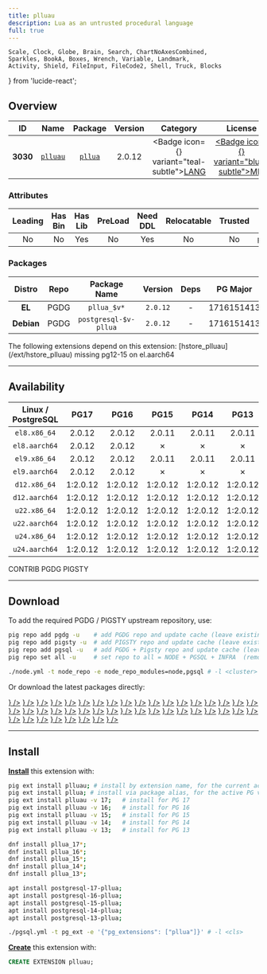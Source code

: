 ```yaml
---
title: plluau
description: Lua as an untrusted procedural language
full: true
---
```


    Scale, Clock, Globe, Brain, Search, ChartNoAxesCombined,
    Sparkles, BookA, Boxes, Wrench, Variable, Landmark,
    Activity, Shield, FileInput, FileCode2, Shell, Truck, Blocks
} from 'lucide-react';

## Overview

| <TooltipIconButton tooltip="Extension unique identifier" side="top">ID</TooltipIconButton> | <TooltipIconButton tooltip="Extension name" side="top">Name</TooltipIconButton> | <TooltipIconButton tooltip="Package name for installation" side="top">Package</TooltipIconButton> | <TooltipIconButton tooltip="Latest available extension version" side="top">Version</TooltipIconButton> | <TooltipIconButton tooltip="Extension category" side="top">Category</TooltipIconButton> | <TooltipIconButton tooltip="Open source license" side="top">License</TooltipIconButton> | <TooltipIconButton tooltip="Programming language" side="top">Lang</TooltipIconButton> |
|:--------:|:--------:|:----------:|:--------------:|:---------------------------------------:|:------------------------------------------------------:|:----:|
| **3030** | [`plluau`](https://github.com/pllua/pllua) | [`pllua`](/ext/pllua) | 2.0.12 | <Badge icon={<BookA />} variant="teal-subtle"><a href="/ext/lang" className="no-underline">LANG</a></Badge> | <a href="/ext/list/license#mit" className="no-underline"><Badge icon={<Scale />} variant="blue-subtle">MIT</Badge></a> | <a href="/ext/list/lang#c"><Badge icon={<FileCode2 />} variant="blue-subtle">C</Badge></a> |

### Attributes

| <TooltipIconButton tooltip="The Primary Leading extension in the Package" side="top">Leading</TooltipIconButton> | <TooltipIconButton tooltip="Contains binary utils" side="top">Has Bin</TooltipIconButton> | <TooltipIconButton tooltip="Contains .so shared library files" side="top">Has Lib</TooltipIconButton> | <TooltipIconButton tooltip="Requires preloading via shared_preload_libraries" side="top">PreLoad</TooltipIconButton> | <TooltipIconButton tooltip="Requires CREATE EXTENSION DDL command" side="top">Need DDL</TooltipIconButton> | <TooltipIconButton tooltip="Can be installed in any schema" side="top">Relocatable</TooltipIconButton> | <TooltipIconButton tooltip="Can be created by non-superuser" side="top">Trusted</TooltipIconButton> | <TooltipIconButton tooltip="Schemas used by this extension" side="top">Schemas</TooltipIconButton> |
|:-------:|:-------:|:-------:|:-------:|:--------:|:-----------:|:-------:|:-------:|
| No | No | Yes | No | Yes | No | No | `pg_catalog` |

### Packages

| <TooltipIconButton tooltip="Linux distribution family, EL or Debian" side="top">Distro</TooltipIconButton> | <TooltipIconButton tooltip="Package repository" side="top">Repo</TooltipIconButton> | <TooltipIconButton tooltip="The RPM/DEB Package Name Pattern (replace $v with real pg major)" side="top">Package Name</TooltipIconButton> | <TooltipIconButton tooltip="Latest package version" side="top">Version</TooltipIconButton> | <TooltipIconButton tooltip="RPM/DEB Package dependencies" side="top">Deps</TooltipIconButton> | <TooltipIconButton tooltip="Available in these PostgreSQL Major Versions" side="top">PG Major</TooltipIconButton> |
|:----------:|:--------:|:------------------------:|:-----------:|:------------:|:------------------:|
|   **EL**   | <Badge variant="blue-subtle"><span className="font-bold">PGDG</span></Badge> | `pllua_$v*` | `2.0.12` | - | <Badge variant="green-subtle">17</Badge><Badge variant="green-subtle">16</Badge><Badge variant="green-subtle">15</Badge><Badge variant="green-subtle">14</Badge><Badge variant="green-subtle">13</Badge> |
| **Debian** | <Badge variant="blue-subtle"><span className="font-bold">PGDG</span></Badge> | `postgresql-$v-pllua` | `2.0.12` | - | <Badge variant="green-subtle">17</Badge><Badge variant="green-subtle">16</Badge><Badge variant="green-subtle">15</Badge><Badge variant="green-subtle">14</Badge><Badge variant="green-subtle">13</Badge> |


<Callout title="Dependent Extensions" type="info">
    The following extensions depend on this extension: [hstore_plluau](/ext/hstore_plluau)
</Callout>

<Callout title="Comments" type="info">
    missing pg12-15 on el.aarch64
</Callout>


------

## Availability

| <TooltipIconButton tooltip="Linux Distro Arch / PostgreSQL Major Version" side="top">Linux / PostgreSQL </TooltipIconButton> | **PG17** | **PG16** | **PG15** | **PG14** | **PG13** |
|:-----:|:-----:|:-----:|:-----:|:-----:|:-----:|
| `el8.x86_64` | <Badge variant="blue-subtle">2.0.12</Badge> | <Badge variant="blue-subtle">2.0.12</Badge> | <Badge variant="blue-subtle">2.0.11</Badge> | <Badge variant="blue-subtle">2.0.11</Badge> | <Badge variant="blue-subtle">2.0.11</Badge> |
| `el8.aarch64` | <Badge variant="blue-subtle">2.0.12</Badge> | <Badge variant="blue-subtle">2.0.12</Badge> | <Badge variant="red-subtle">✗</Badge> | <Badge variant="red-subtle">✗</Badge> | <Badge variant="red-subtle">✗</Badge> |
| `el9.x86_64` | <Badge variant="blue-subtle">2.0.12</Badge> | <Badge variant="blue-subtle">2.0.12</Badge> | <Badge variant="blue-subtle">2.0.11</Badge> | <Badge variant="blue-subtle">2.0.11</Badge> | <Badge variant="blue-subtle">2.0.11</Badge> |
| `el9.aarch64` | <Badge variant="blue-subtle">2.0.12</Badge> | <Badge variant="blue-subtle">2.0.12</Badge> | <Badge variant="red-subtle">✗</Badge> | <Badge variant="red-subtle">✗</Badge> | <Badge variant="red-subtle">✗</Badge> |
| `d12.x86_64` | <Badge variant="blue-subtle">1:2.0.12</Badge> | <Badge variant="blue-subtle">1:2.0.12</Badge> | <Badge variant="blue-subtle">1:2.0.12</Badge> | <Badge variant="blue-subtle">1:2.0.12</Badge> | <Badge variant="blue-subtle">1:2.0.12</Badge> |
| `d12.aarch64` | <Badge variant="blue-subtle">1:2.0.12</Badge> | <Badge variant="blue-subtle">1:2.0.12</Badge> | <Badge variant="blue-subtle">1:2.0.12</Badge> | <Badge variant="blue-subtle">1:2.0.12</Badge> | <Badge variant="blue-subtle">1:2.0.12</Badge> |
| `u22.x86_64` | <Badge variant="blue-subtle">1:2.0.12</Badge> | <Badge variant="blue-subtle">1:2.0.12</Badge> | <Badge variant="blue-subtle">1:2.0.12</Badge> | <Badge variant="blue-subtle">1:2.0.12</Badge> | <Badge variant="blue-subtle">1:2.0.12</Badge> |
| `u22.aarch64` | <Badge variant="blue-subtle">1:2.0.12</Badge> | <Badge variant="blue-subtle">1:2.0.12</Badge> | <Badge variant="blue-subtle">1:2.0.12</Badge> | <Badge variant="blue-subtle">1:2.0.12</Badge> | <Badge variant="blue-subtle">1:2.0.12</Badge> |
| `u24.x86_64` | <Badge variant="blue-subtle">1:2.0.12</Badge> | <Badge variant="blue-subtle">1:2.0.12</Badge> | <Badge variant="blue-subtle">1:2.0.12</Badge> | <Badge variant="blue-subtle">1:2.0.12</Badge> | <Badge variant="blue-subtle">1:2.0.12</Badge> |
| `u24.aarch64` | <Badge variant="blue-subtle">1:2.0.12</Badge> | <Badge variant="blue-subtle">1:2.0.12</Badge> | <Badge variant="blue-subtle">1:2.0.12</Badge> | <Badge variant="blue-subtle">1:2.0.12</Badge> | <Badge variant="blue-subtle">1:2.0.12</Badge> |

<Badge variant="green-subtle"><span className="font-black">CONTRIB</span></Badge> <Badge variant="blue-subtle"><span className="font-black">PGDG</span></Badge> <Badge variant="amber-subtle"><span className="font-black">PIGSTY</span></Badge>

------

## Download

To add the required PGDG / PIGSTY upstream repository, use:

```bash tab="pig"
pig repo add pgdg -u    # add PGDG repo and update cache (leave existing repos)
pig repo add pigsty -u  # add PIGSTY repo and update cache (leave existing repos)
pig repo add pgsql -u   # add PGDG + Pigsty repo and update cache (leave existing repos)
pig repo set all -u     # set repo to all = NODE + PGSQL + INFRA  (remove existing repos)
```
```bash tab="pigsty"
./node.yml -t node_repo -e node_repo_modules=node,pgsql # -l <cluster>
```

Or download the latest packages directly:

<Files>
    <Folder name="el8.x86_64">
        <a href="https://download.postgresql.org/pub/repos/yum/17/redhat/rhel-8-x86_64/pllua_17-2.0.12-3PGDG.rhel8.x86_64.rpm"><File name="pllua_17-2.0.12-3PGDG.rhel8.x86_64.rpm" icon={<Package className="text-emerald-500" />} /></a>
        <a href="https://download.postgresql.org/pub/repos/yum/16/redhat/rhel-8-x86_64/pllua_16-2.0.12-1PGDG.rhel8.x86_64.rpm"><File name="pllua_16-2.0.12-1PGDG.rhel8.x86_64.rpm" icon={<Package className="text-emerald-500" />} /></a>
        <a href="https://download.postgresql.org/pub/repos/yum/15/redhat/rhel-8-x86_64/pllua_15-2.0.11-1.rhel8.x86_64.rpm"><File name="pllua_15-2.0.11-1.rhel8.x86_64.rpm" icon={<Package className="text-emerald-500" />} /></a>
        <a href="https://download.postgresql.org/pub/repos/yum/14/redhat/rhel-8-x86_64/pllua_14-2.0.11-1.rhel8.x86_64.rpm"><File name="pllua_14-2.0.11-1.rhel8.x86_64.rpm" icon={<Package className="text-emerald-500" />} /></a>
        <a href="https://download.postgresql.org/pub/repos/yum/13/redhat/rhel-8-x86_64/pllua_13-2.0.11-1.rhel8.x86_64.rpm"><File name="pllua_13-2.0.11-1.rhel8.x86_64.rpm" icon={<Package className="text-emerald-500" />} /></a>
    </Folder>
    <Folder name="el8.aarch64">
        <a href="https://download.postgresql.org/pub/repos/yum/17/redhat/rhel-8-aarch64/pllua_17-2.0.12-3PGDG.rhel8.aarch64.rpm"><File name="pllua_17-2.0.12-3PGDG.rhel8.aarch64.rpm" icon={<Package className="text-orange-500" />} /></a>
        <a href="https://download.postgresql.org/pub/repos/yum/16/redhat/rhel-8-aarch64/pllua_16-2.0.12-1PGDG.rhel8.aarch64.rpm"><File name="pllua_16-2.0.12-1PGDG.rhel8.aarch64.rpm" icon={<Package className="text-orange-500" />} /></a>
    </Folder>
    <Folder name="el9.x86_64">
        <a href="https://download.postgresql.org/pub/repos/yum/17/redhat/rhel-9-x86_64/pllua_17-2.0.12-3PGDG.rhel9.x86_64.rpm"><File name="pllua_17-2.0.12-3PGDG.rhel9.x86_64.rpm" icon={<Package className="text-emerald-500" />} /></a>
        <a href="https://download.postgresql.org/pub/repos/yum/16/redhat/rhel-9-x86_64/pllua_16-2.0.12-1PGDG.rhel9.x86_64.rpm"><File name="pllua_16-2.0.12-1PGDG.rhel9.x86_64.rpm" icon={<Package className="text-emerald-500" />} /></a>
        <a href="https://download.postgresql.org/pub/repos/yum/15/redhat/rhel-9-x86_64/pllua_15-2.0.11-1.rhel9.x86_64.rpm"><File name="pllua_15-2.0.11-1.rhel9.x86_64.rpm" icon={<Package className="text-emerald-500" />} /></a>
        <a href="https://download.postgresql.org/pub/repos/yum/14/redhat/rhel-9-x86_64/pllua_14-2.0.11-1.rhel9.x86_64.rpm"><File name="pllua_14-2.0.11-1.rhel9.x86_64.rpm" icon={<Package className="text-emerald-500" />} /></a>
        <a href="https://download.postgresql.org/pub/repos/yum/13/redhat/rhel-9-x86_64/pllua_13-2.0.11-1.rhel9.x86_64.rpm"><File name="pllua_13-2.0.11-1.rhel9.x86_64.rpm" icon={<Package className="text-emerald-500" />} /></a>
    </Folder>
    <Folder name="el9.aarch64">
        <a href="https://download.postgresql.org/pub/repos/yum/17/redhat/rhel-9-aarch64/pllua_17-2.0.12-3PGDG.rhel9.aarch64.rpm"><File name="pllua_17-2.0.12-3PGDG.rhel9.aarch64.rpm" icon={<Package className="text-orange-500" />} /></a>
        <a href="https://download.postgresql.org/pub/repos/yum/16/redhat/rhel-9-aarch64/pllua_16-2.0.12-1PGDG.rhel9.aarch64.rpm"><File name="pllua_16-2.0.12-1PGDG.rhel9.aarch64.rpm" icon={<Package className="text-orange-500" />} /></a>
    </Folder>
    <Folder name="d12.x86_64">
        <a href="https://apt.postgresql.org/pub/repos/apt/pool/main/p/postgresql-pllua/postgresql-17-pllua_2.0.12-5.pgdg120+1_arm64.deb"><File name="postgresql-17-pllua_2.0.12-5.pgdg120+1_arm64.deb" icon={<Box className="text-emerald-500" />} /></a>
        <a href="https://apt.postgresql.org/pub/repos/apt/pool/main/p/postgresql-pllua/postgresql-16-pllua_2.0.12-5.pgdg120+1_arm64.deb"><File name="postgresql-16-pllua_2.0.12-5.pgdg120+1_arm64.deb" icon={<Box className="text-emerald-500" />} /></a>
        <a href="https://apt.postgresql.org/pub/repos/apt/pool/main/p/postgresql-pllua/postgresql-15-pllua_2.0.12-5.pgdg120+1_arm64.deb"><File name="postgresql-15-pllua_2.0.12-5.pgdg120+1_arm64.deb" icon={<Box className="text-emerald-500" />} /></a>
        <a href="https://apt.postgresql.org/pub/repos/apt/pool/main/p/postgresql-pllua/postgresql-14-pllua_2.0.12-5.pgdg120+1_arm64.deb"><File name="postgresql-14-pllua_2.0.12-5.pgdg120+1_arm64.deb" icon={<Box className="text-emerald-500" />} /></a>
        <a href="https://apt.postgresql.org/pub/repos/apt/pool/main/p/postgresql-pllua/postgresql-13-pllua_2.0.12-5.pgdg120+1_arm64.deb"><File name="postgresql-13-pllua_2.0.12-5.pgdg120+1_arm64.deb" icon={<Box className="text-emerald-500" />} /></a>
    </Folder>
    <Folder name="d12.aarch64">
        <a href="https://apt.postgresql.org/pub/repos/apt/pool/main/p/postgresql-pllua/postgresql-17-pllua_2.0.12-5.pgdg120+1_amd64.deb"><File name="postgresql-17-pllua_2.0.12-5.pgdg120+1_amd64.deb" icon={<Box className="text-orange-500" />} /></a>
        <a href="https://apt.postgresql.org/pub/repos/apt/pool/main/p/postgresql-pllua/postgresql-16-pllua_2.0.12-5.pgdg120+1_amd64.deb"><File name="postgresql-16-pllua_2.0.12-5.pgdg120+1_amd64.deb" icon={<Box className="text-orange-500" />} /></a>
        <a href="https://apt.postgresql.org/pub/repos/apt/pool/main/p/postgresql-pllua/postgresql-15-pllua_2.0.12-5.pgdg120+1_amd64.deb"><File name="postgresql-15-pllua_2.0.12-5.pgdg120+1_amd64.deb" icon={<Box className="text-orange-500" />} /></a>
        <a href="https://apt.postgresql.org/pub/repos/apt/pool/main/p/postgresql-pllua/postgresql-14-pllua_2.0.12-5.pgdg120+1_amd64.deb"><File name="postgresql-14-pllua_2.0.12-5.pgdg120+1_amd64.deb" icon={<Box className="text-orange-500" />} /></a>
        <a href="https://apt.postgresql.org/pub/repos/apt/pool/main/p/postgresql-pllua/postgresql-13-pllua_2.0.12-5.pgdg120+1_amd64.deb"><File name="postgresql-13-pllua_2.0.12-5.pgdg120+1_amd64.deb" icon={<Box className="text-orange-500" />} /></a>
    </Folder>
    <Folder name="u22.x86_64">
        <a href="https://apt.postgresql.org/pub/repos/apt/pool/main/p/postgresql-pllua/postgresql-17-pllua_2.0.12-5.pgdg22.04+1_amd64.deb"><File name="postgresql-17-pllua_2.0.12-5.pgdg22.04+1_amd64.deb" icon={<Box className="text-emerald-500" />} /></a>
        <a href="https://apt.postgresql.org/pub/repos/apt/pool/main/p/postgresql-pllua/postgresql-16-pllua_2.0.12-5.pgdg22.04+1_amd64.deb"><File name="postgresql-16-pllua_2.0.12-5.pgdg22.04+1_amd64.deb" icon={<Box className="text-emerald-500" />} /></a>
        <a href="https://apt.postgresql.org/pub/repos/apt/pool/main/p/postgresql-pllua/postgresql-15-pllua_2.0.12-5.pgdg22.04+1_amd64.deb"><File name="postgresql-15-pllua_2.0.12-5.pgdg22.04+1_amd64.deb" icon={<Box className="text-emerald-500" />} /></a>
        <a href="https://apt.postgresql.org/pub/repos/apt/pool/main/p/postgresql-pllua/postgresql-14-pllua_2.0.12-5.pgdg22.04+1_amd64.deb"><File name="postgresql-14-pllua_2.0.12-5.pgdg22.04+1_amd64.deb" icon={<Box className="text-emerald-500" />} /></a>
        <a href="https://apt.postgresql.org/pub/repos/apt/pool/main/p/postgresql-pllua/postgresql-13-pllua_2.0.12-5.pgdg22.04+1_amd64.deb"><File name="postgresql-13-pllua_2.0.12-5.pgdg22.04+1_amd64.deb" icon={<Box className="text-emerald-500" />} /></a>
    </Folder>
    <Folder name="u22.aarch64">
        <a href="https://apt.postgresql.org/pub/repos/apt/pool/main/p/postgresql-pllua/postgresql-17-pllua_2.0.12-5.pgdg22.04+1_arm64.deb"><File name="postgresql-17-pllua_2.0.12-5.pgdg22.04+1_arm64.deb" icon={<Box className="text-orange-500" />} /></a>
        <a href="https://apt.postgresql.org/pub/repos/apt/pool/main/p/postgresql-pllua/postgresql-16-pllua_2.0.12-5.pgdg22.04+1_arm64.deb"><File name="postgresql-16-pllua_2.0.12-5.pgdg22.04+1_arm64.deb" icon={<Box className="text-orange-500" />} /></a>
        <a href="https://apt.postgresql.org/pub/repos/apt/pool/main/p/postgresql-pllua/postgresql-15-pllua_2.0.12-5.pgdg22.04+1_arm64.deb"><File name="postgresql-15-pllua_2.0.12-5.pgdg22.04+1_arm64.deb" icon={<Box className="text-orange-500" />} /></a>
        <a href="https://apt.postgresql.org/pub/repos/apt/pool/main/p/postgresql-pllua/postgresql-14-pllua_2.0.12-5.pgdg22.04+1_arm64.deb"><File name="postgresql-14-pllua_2.0.12-5.pgdg22.04+1_arm64.deb" icon={<Box className="text-orange-500" />} /></a>
        <a href="https://apt.postgresql.org/pub/repos/apt/pool/main/p/postgresql-pllua/postgresql-13-pllua_2.0.12-5.pgdg22.04+1_arm64.deb"><File name="postgresql-13-pllua_2.0.12-5.pgdg22.04+1_arm64.deb" icon={<Box className="text-orange-500" />} /></a>
    </Folder>
    <Folder name="u24.x86_64">
        <a href="https://apt.postgresql.org/pub/repos/apt/pool/main/p/postgresql-pllua/postgresql-17-pllua_2.0.12-5.pgdg24.04+1_amd64.deb"><File name="postgresql-17-pllua_2.0.12-5.pgdg24.04+1_amd64.deb" icon={<Box className="text-emerald-500" />} /></a>
        <a href="https://apt.postgresql.org/pub/repos/apt/pool/main/p/postgresql-pllua/postgresql-16-pllua_2.0.12-5.pgdg24.04+1_amd64.deb"><File name="postgresql-16-pllua_2.0.12-5.pgdg24.04+1_amd64.deb" icon={<Box className="text-emerald-500" />} /></a>
        <a href="https://apt.postgresql.org/pub/repos/apt/pool/main/p/postgresql-pllua/postgresql-15-pllua_2.0.12-5.pgdg24.04+1_amd64.deb"><File name="postgresql-15-pllua_2.0.12-5.pgdg24.04+1_amd64.deb" icon={<Box className="text-emerald-500" />} /></a>
        <a href="https://apt.postgresql.org/pub/repos/apt/pool/main/p/postgresql-pllua/postgresql-14-pllua_2.0.12-5.pgdg24.04+1_amd64.deb"><File name="postgresql-14-pllua_2.0.12-5.pgdg24.04+1_amd64.deb" icon={<Box className="text-emerald-500" />} /></a>
        <a href="https://apt.postgresql.org/pub/repos/apt/pool/main/p/postgresql-pllua/postgresql-13-pllua_2.0.12-5.pgdg24.04+1_amd64.deb"><File name="postgresql-13-pllua_2.0.12-5.pgdg24.04+1_amd64.deb" icon={<Box className="text-emerald-500" />} /></a>
    </Folder>
    <Folder name="u24.aarch64">
        <a href="https://apt.postgresql.org/pub/repos/apt/pool/main/p/postgresql-pllua/postgresql-17-pllua_2.0.12-5.pgdg24.04+1_arm64.deb"><File name="postgresql-17-pllua_2.0.12-5.pgdg24.04+1_arm64.deb" icon={<Box className="text-orange-500" />} /></a>
        <a href="https://apt.postgresql.org/pub/repos/apt/pool/main/p/postgresql-pllua/postgresql-16-pllua_2.0.12-5.pgdg24.04+1_arm64.deb"><File name="postgresql-16-pllua_2.0.12-5.pgdg24.04+1_arm64.deb" icon={<Box className="text-orange-500" />} /></a>
        <a href="https://apt.postgresql.org/pub/repos/apt/pool/main/p/postgresql-pllua/postgresql-15-pllua_2.0.12-5.pgdg24.04+1_arm64.deb"><File name="postgresql-15-pllua_2.0.12-5.pgdg24.04+1_arm64.deb" icon={<Box className="text-orange-500" />} /></a>
        <a href="https://apt.postgresql.org/pub/repos/apt/pool/main/p/postgresql-pllua/postgresql-14-pllua_2.0.12-5.pgdg24.04+1_arm64.deb"><File name="postgresql-14-pllua_2.0.12-5.pgdg24.04+1_arm64.deb" icon={<Box className="text-orange-500" />} /></a>
        <a href="https://apt.postgresql.org/pub/repos/apt/pool/main/p/postgresql-pllua/postgresql-13-pllua_2.0.12-5.pgdg24.04+1_arm64.deb"><File name="postgresql-13-pllua_2.0.12-5.pgdg24.04+1_arm64.deb" icon={<Box className="text-orange-500" />} /></a>
    </Folder>
</Files>

------

## Install

[**Install**](/docs/pgsql/extension/install) this extension with:

```bash tab="pig"
pig ext install plluau; # install by extension name, for the current active PG version
pig ext install pllua; # install via package alias, for the active PG version
pig ext install plluau -v 17;   # install for PG 17
pig ext install plluau -v 16;   # install for PG 16
pig ext install plluau -v 15;   # install for PG 15
pig ext install plluau -v 14;   # install for PG 14
pig ext install plluau -v 13;   # install for PG 13
```
```bash tab="yum" 
dnf install pllua_17*;
dnf install pllua_16*;
dnf install pllua_15*;
dnf install pllua_14*;
dnf install pllua_13*;
```
```bash tab="apt" 
apt install postgresql-17-pllua;
apt install postgresql-16-pllua;
apt install postgresql-15-pllua;
apt install postgresql-14-pllua;
apt install postgresql-13-pllua;
```
```bash tab="ansible"
./pgsql.yml -t pg_ext -e '{"pg_extensions": ["pllua"]}' # -l <cls>
```

[**Create**](/docs/pgsql/extension/create) this extension with:

```sql
CREATE EXTENSION plluau;
```


